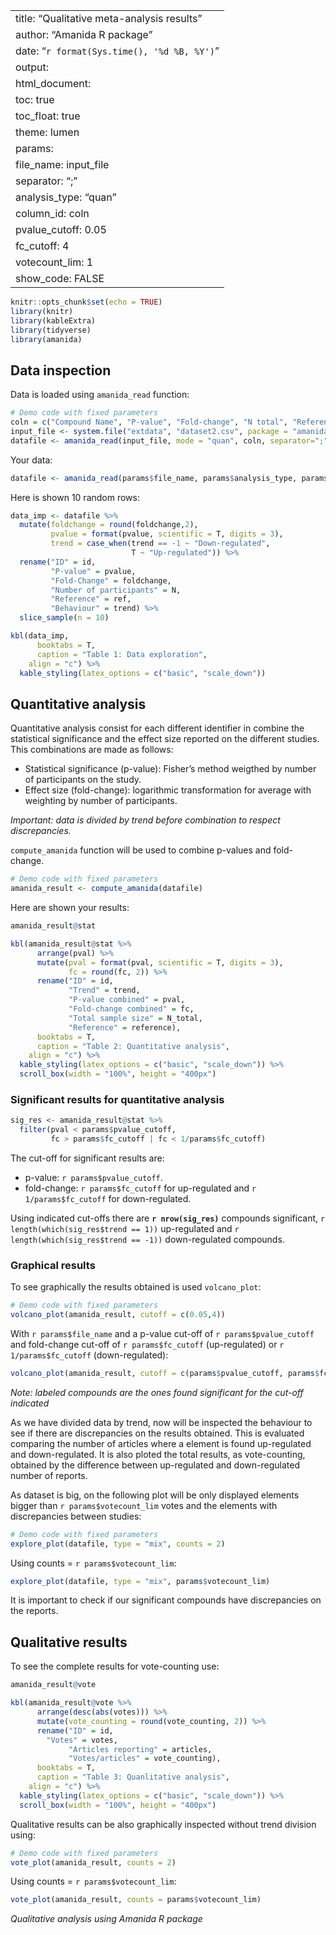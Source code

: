 
---
title: "Qualitative meta-analysis results"
author: "Amanida R package"
date: "`r format(Sys.time(), '%d %B, %Y')`"
output: 
  html_document:
    toc: true
    toc_float: true
    theme: lumen
params: 
  file_name: input_file
  separator: ";"
  analysis_type: "quan"
  column_id: coln
  pvalue_cutoff: 0.05
  fc_cutoff: 4
  votecount_lim: 1
  show_code: FALSE
---

```r
knitr::opts_chunk$set(echo = TRUE)
library(knitr)
library(kableExtra)
library(tidyverse)
library(amanida)
```

## Data inspection

Data is loaded using `amanida_read` function:

```r
# Demo code with fixed parameters
coln = c("Compound Name", "P-value", "Fold-change", "N total", "References")
input_file <- system.file("extdata", "dataset2.csv", package = "amanida")
datafile <- amanida_read(input_file, mode = "quan", coln, separator=";")
```

Your data:

```r
datafile <- amanida_read(params$file_name, params$analysis_type, params$column_id, params$separator) 
```

Here is shown 10 random rows:

```r
data_imp <- datafile %>% 
  mutate(foldchange = round(foldchange,2),
         pvalue = format(pvalue, scientific = T, digits = 3),
         trend = case_when(trend == -1 ~ "Down-regulated",
                           T ~ "Up-regulated")) %>%
  rename("ID" = id,
         "P-value" = pvalue,
         "Fold-Change" = foldchange,
         "Number of participants" = N,
         "Reference" = ref,
         "Behaviour" = trend) %>%
  slice_sample(n = 10)

kbl(data_imp, 
      booktabs = T, 
      caption = "Table 1: Data exploration",
    align = "c") %>%
  kable_styling(latex_options = c("basic", "scale_down")) 
```

## Quantitative analysis

Quantitative analysis consist for each different identifier in combine the statistical significance and the effect size reported on the different studies. This combinations are made as follows:

* Statistical significance (p-value): Fisher's method weigthed by number of participants on the study.
* Effect size (fold-change): logarithmic transformation for average with weighting by number of participants. 

*Important: data is divided by trend before combination to respect discrepancies.*

`compute_amanida` function will be used to combine p-values and fold-change. 

```r
# Demo code with fixed parameters
amanida_result <- compute_amanida(datafile) 
```

Here are shown your results:

```r
amanida_result@stat
```

```r
kbl(amanida_result@stat %>%
      arrange(pval) %>%
      mutate(pval = format(pval, scientific = T, digits = 3),
             fc = round(fc, 2)) %>%
      rename("ID" = id,
             "Trend" = trend,
             "P-value combined" = pval,
             "Fold-change combined" = fc,
             "Total sample size" = N_total,
             "Reference" = reference), 
      booktabs = T, 
      caption = "Table 2: Quantitative analysis",
    align = "c") %>%
  kable_styling(latex_options = c("basic", "scale_down")) %>%
  scroll_box(width = "100%", height = "400px") 
```


### Significant results for quantitative analysis

```r
sig_res <- amanida_result@stat %>%
  filter(pval < params$pvalue_cutoff,
         fc > params$fc_cutoff | fc < 1/params$fc_cutoff)
```
The cut-off for significant results are:

* p-value: `r params$pvalue_cutoff`.
* fold-change: `r params$fc_cutoff` for up-regulated and `r 1/params$fc_cutoff` for down-regulated.

Using indicated cut-offs there are **`r nrow(sig_res)`** compounds significant, `r length(which(sig_res$trend == 1))` up-regulated and `r length(which(sig_res$trend == -1))` down-regulated compounds.

### Graphical results

To see graphically the results obtained is used `volcano_plot`:

```r
# Demo code with fixed parameters
volcano_plot(amanida_result, cutoff = c(0.05,4))
```

With `r params$file_name` and a p-value cut-off of `r params$pvalue_cutoff` and fold-change cut-off of `r params$fc_cutoff` (up-regulated) or `r 1/params$fc_cutoff` (down-regulated):

```r
volcano_plot(amanida_result, cutoff = c(params$pvalue_cutoff, params$fc_cutoff))
```

*Note: labeled compounds are the ones found significant for the cut-off indicated*

As we have divided data by trend, now will be inspected the behaviour to see if there are discrepancies on the results obtained. This is evaluated comparing the number of articles where a element is found up-regulated and down-regulated. It is also ploted the total results, as vote-counting, obtained by the difference between up-regulated and down-regulated number of reports.  

As dataset is big, on the following plot will be only displayed elements bigger than `r params$votecount_lim` votes and the elements with discrepancies between studies:

```r
# Demo code with fixed parameters
explore_plot(datafile, type = "mix", counts = 2)
```

Using counts = `r params$votecount_lim`:

```r
explore_plot(datafile, type = "mix", params$votecount_lim)
```

It is important to check if our significant compounds have discrepancies on the reports. 

## Qualitative results

To see the complete results for vote-counting use:

```r
amanida_result@vote 
```


```r
kbl(amanida_result@vote %>%
      arrange(desc(abs(votes))) %>%
      mutate(vote_counting = round(vote_counting, 2)) %>%
      rename("ID" = id,
        "Votes" = votes,
             "Articles reporting" = articles,
             "Votes/articles" = vote_counting), 
      booktabs = T, 
      caption = "Table 3: Quanlitative analysis",
    align = "c") %>%
  kable_styling(latex_options = c("basic", "scale_down")) %>%
  scroll_box(width = "100%", height = "400px") 
```


Qualitative results can be also graphically inspected without trend division using:

```r
# Demo code with fixed parameters
vote_plot(amanida_result, counts = 2)
```

Using counts = `r params$votecount_lim`:

```r
vote_plot(amanida_result, counts = params$votecount_lim)
```


*Qualitative analysis using Amanida R package*



